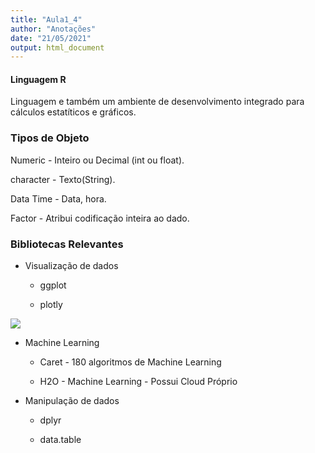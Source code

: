 ```yaml
---
title: "Aula1_4"
author: "Anotações"
date: "21/05/2021"
output: html_document
---
```


#### Linguagem R

 Linguagem e também um ambiente de desenvolvimento integrado para cálculos estatíticos e gráficos.
 
 
### Tipos de Objeto

Numeric - Inteiro ou Decimal (int ou float).

character - Texto(String).

Data Time - Data, hora.

Factor - Atribui codificação inteira ao dado.

### Bibliotecas Relevantes

- Visualização de dados

  - ggplot

  - plotly

![](./img/08.png)

- Machine Learning

  - Caret - 180 algoritmos de Machine Learning
  
  - H2O - Machine Learning - Possui Cloud Próprio

- Manipulação de dados

  - dplyr
  
  - data.table